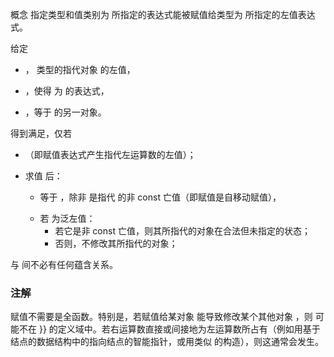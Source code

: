 {{cpp/experimental/ranges/title|Assignable}}
{{cpp/experimental/ranges/concepts/navbar}}
{{ddcl|header=experimental/ranges/concepts|since=ranges|1=
template&lt; class T, class U &gt;
concept bool Assignable =
    std::is_lvalue_reference&lt;T&gt;::value &amp;&amp;
    CommonReference&lt;
        const std::remove_reference_t&lt;T&gt;&amp;,
        const std::remove_reference_t&lt;U&gt;&amp;&gt; &amp;&amp;
    requires(T t, U&amp;&amp; u) {
        { t = std::forward&lt;U&gt;(u) } -&gt; Same&lt;T&gt;&amp;&amp;;
    };
}}
概念 {{tt|Assignable&lt;T, U&gt;}} 指定类型和值类别为 {{tt|U}} 所指定的表达式能被赋值给类型为 {{tt|T}} 所指定的左值表达式。

给定
* {{tt|t}}，{{c|std::remove_reference_t&lt;T&gt;}} 类型的指代对象 {{tt|o}} 的左值，
* {{tt|u}}，使得 {{c|decltype((u))}} 为 {{tt|U}} 的表达式，
* {{tt|u2}}，等于 {{tt|u}} 的另一对象。
{{tt|Assignable&lt;T, U&gt;}} 得到满足，仅若
* {{c|1=std::addressof(t = u) == std::addressof(o)}}（即赋值表达式产生指代左运算数的左值）；
* 求值 {{c|1=t = u}} 后：
** {{tt|t}} 等于 {{tt|u2}}，除非 {{tt|u}} 是指代 {{tt|o}} 的非 const 亡值（即赋值是自移动赋值），
** 若 {{tt|u}} 为泛左值：
*** 若它是非 const 亡值，则其所指代的对象在合法但未指定的状态；
*** 否则，不修改其所指代的对象；

{{tt|Assignable&lt;T, U&gt;}} 与 {{c|std::is_lvalue_reference&lt;T&gt;::value}} 间不必有任何蕴含关系。

{{cpp/experimental/ranges/equality preservation}}

===注解===
{{cpp/experimental/ranges/note Same deduction}}

赋值不需要是全函数。特别是，若赋值给某对象 {{tt|x}} 能导致修改某个其他对象 {{tt|y}}，则 {{c|1=x = y}} 可能不在 {{tt|{{=}}}} 的定义域中。若右运算数直接或间接地为左运算数所占有（例如用基于结点的数据结构中的指向结点的智能指针，或用类似 {{c|std::vector&lt;std::any&gt;}} 的构造），则这通常会发生。

{{langlinks|en}}